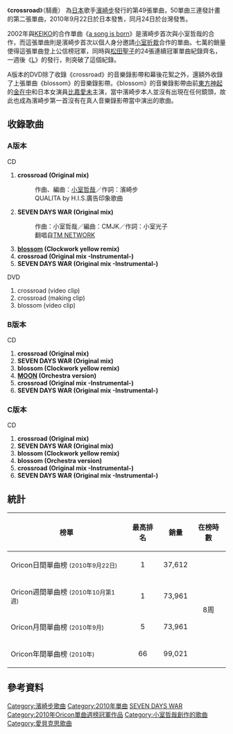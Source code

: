 {{lowercase|title=crossroad (song)}}
{{Single infobox
| Name           = crossroad<br /><small>騎鹿</small>
| Artist         = [[濱崎步|濱崎步]]
| Album          = [[Love_songs_(濱崎步專輯)|Love songs]]
| Cover          = ayu crossroad A.png
| A-side         = crossroad
| B-side         = SEVEN DAYS WAR
| Released       = 2010年9月22日
| Format         = [[CD|CD]]、[[DVD|DVD]]、數位下載
| Recorded       = 
| Genre          = [[日本流行音樂|日本流行音樂]]
| Length         = 
| Label          = [[avex_trax|avex trax]]
| Writer         = [[濱崎步|濱崎步]]<br />[[小室哲哉|小室哲哉]]
| Producer       = 松浦勝人
| Certification  = * 金唱片（CD、[[日本唱片協會|日本唱片協會]]）
* 金唱片（全曲下載、日本唱片協會）
| Chart position = *週間最高1名（[[Oricon|Oricon]]）
*2010年9月度月間第5名（Oricon）
*2010年度年間第66位（Oricon）
| Last single    = [[MOON/blossom|MOON/blossom]]<br />（2010年）
| This single    = '''crossroad'''<br />（2010年）
| Next single    = [[L_(濱崎步單曲)|L]]<br />（2010年）
| Misc           = 
}}

《'''crossroad'''》（騎鹿） 為[[日本|日本]]歌手[[濱崎步|濱崎步]]發行的第49張單曲，50單曲三連發計畫的第二張單曲，2010年9月22日於日本發售，同月24日於台灣發售。

2002年與[[KEIKO|KEIKO]]的合作單曲《[[a_song_is_born|a song is born]]》是濱崎步首次與小室哲哉的合作，而這張單曲則是濱崎步首次以個人身分邀請[[小室折栽|小室折栽]]合作的單曲。七萬的銷量使得這張單曲登上公信榜冠軍，同時與[[松田聖子|松田聖子]]的24張連續冠軍單曲紀錄齊名，一週後《[[L_(濱崎步單曲)|L]]》的發行，則突破了這個紀錄。

A版本的DVD除了收錄《crossroad》的音樂錄影帶和幕後花絮之外，還額外收錄了上張單曲《blossom》的音樂錄影帶。《blossom》的音樂錄影帶由前[[東方神起|東方神起]]的[[金在中|金在中]]和日本女演員[[比嘉愛未|比嘉愛未]]主演，當中濱崎步本人並沒有出現在任何鏡頭，故此也成為濱崎步第一首沒有在真人音樂錄影帶當中演出的歌曲。

== 收錄歌曲 ==

=== A版本 ===

;CD

# '''crossroad (Original mix)'''
#:作曲、編曲：[[小室哲哉|小室哲哉]]／作詞：濱崎步
#:QUALITA by H.I.S.廣告印象歌曲
# '''SEVEN DAYS WAR (Original mix)'''
#:作曲：小室哲哉／編曲：CMJK／作詞：小室光子
#:翻唱自[[TM_NETWORK|TM NETWORK]]
# '''[[MOON/blossom|blossom]] (Clockwork yellow remix)'''
# '''crossroad (Original mix -Instrumental-)'''
# '''SEVEN DAYS WAR (Original mix -Instrumental-)'''

;DVD

# crossroad (video clip)
# crossroad (making clip)
# blossom (video clip)

=== B版本 ===

;CD

# '''crossroad (Original mix)'''
# '''SEVEN DAYS WAR (Original mix)'''
# '''blossom (Clockwork yellow remix)'''
# '''[[MOON/blossom|MOON]] (Orchestra version)'''
# '''crossroad (Original mix -Instrumental-)'''
# '''SEVEN DAYS WAR (Original mix -Instrumental-)'''

=== C版本 ===

;CD

# '''crossroad (Original mix)'''
# '''SEVEN DAYS WAR (Original mix)'''
# '''blossom (Clockwork yellow remix)'''
# '''blossom (Orchestra version)'''
# '''crossroad (Original mix -Instrumental-)'''
# '''SEVEN DAYS WAR (Original mix -Instrumental-)'''

== 統計 ==
{| class="wikitable" width="500px" style="font-size:small;"
!榜單
!最高排名
!銷量
!在榜時數
|-
|Oricon日間單曲榜 <small>(2010年9月22日)</small>
|align="center"|1
|37,612
|rowspan="4" align="center"|8周
|-
|Oricon週間單曲榜 <small>(2010年10月第1週)</small>
|align="center"|1
|73,961
|-
|Oricon月間單曲榜 <small>(2010年9月)</small>
|align="center"|5
|73,961
|-
|Oricon年間單曲榜 <small>(2010年)</small>
|align="center"|66
|99,021
|}

== 參考資料 ==
<references/>
{{Ayumi Hamasaki singles}}
{{Oricon單曲週榜冠軍 (2010年)|2010年10月4日}}

[[Category:濱崎步歌曲|Category:濱崎步歌曲]]
[[Category:2010年單曲|Category:2010年單曲]]
[[Category:翻唱歌曲|SEVEN DAYS WAR]]
[[Category:2010年Oricon單曲週榜冠軍作品|Category:2010年Oricon單曲週榜冠軍作品]]
[[Category:小室哲哉創作的歌曲|Category:小室哲哉創作的歌曲]]
[[Category:愛貝克思歌曲|Category:愛貝克思歌曲]]